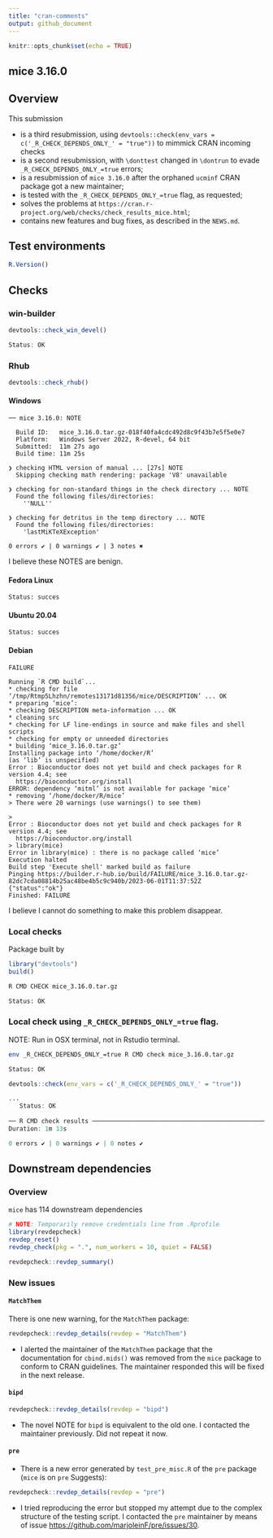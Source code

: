 ```yaml
---
title: "cran-comments"
output: github_document
---
```


```r
knitr::opts_chunk$set(echo = TRUE)
```

## mice 3.16.0

## Overview

This submission 

- is a third resubmission, using `devtools::check(env_vars = c('_R_CHECK_DEPENDS_ONLY_' = "true"))` to mimmick CRAN incoming checks
- is a second resubmission, with `\donttest` changed in `\dontrun` to evade `_R_CHECK_DEPENDS_ONLY_=true` errors;
- is a resubmission of `mice 3.16.0` after the orphaned `ucminf` CRAN package got a new maintainer;
- is tested with the `_R_CHECK_DEPENDS_ONLY_=true` flag, as requested;
- solves the problems at `https://cran.r-project.org/web/checks/check_results_mice.html`;
- contains new features and bug fixes, as described in the `NEWS.md`.

## Test environments

```r
R.Version()
```

## Checks

### win-builder

```r
devtools::check_win_devel()

Status: OK
```


### Rhub

```r
devtools::check_rhub()
```

#### Windows

```
── mice 3.16.0: NOTE

  Build ID:   mice_3.16.0.tar.gz-018f40fa4cdc492d8c9f43b7e5f5e0e7
  Platform:   Windows Server 2022, R-devel, 64 bit
  Submitted:  11m 27s ago
  Build time: 11m 25s

❯ checking HTML version of manual ... [27s] NOTE
  Skipping checking math rendering: package 'V8' unavailable

❯ checking for non-standard things in the check directory ... NOTE
  Found the following files/directories:
    ''NULL''

❯ checking for detritus in the temp directory ... NOTE
  Found the following files/directories:
    'lastMiKTeXException'

0 errors ✔ | 0 warnings ✔ | 3 notes ✖
```

I believe these NOTES are benign.

#### Fedora Linux

```
Status: succes
```

#### Ubuntu 20.04

```
Status: succes
```

#### Debian

```
FAILURE 

Running `R CMD build`...
* checking for file ‘/tmp/Rtmp5Lhzhn/remotes13171d81356/mice/DESCRIPTION’ ... OK
* preparing ‘mice’:
* checking DESCRIPTION meta-information ... OK
* cleaning src
* checking for LF line-endings in source and make files and shell scripts
* checking for empty or unneeded directories
* building ‘mice_3.16.0.tar.gz’
Installing package into ‘/home/docker/R’
(as ‘lib’ is unspecified)
Error : Bioconductor does not yet build and check packages for R version 4.4; see
  https://bioconductor.org/install
ERROR: dependency ‘mitml’ is not available for package ‘mice’
* removing ‘/home/docker/R/mice’
> There were 20 warnings (use warnings() to see them)

> 
Error : Bioconductor does not yet build and check packages for R version 4.4; see
  https://bioconductor.org/install
> library(mice)
Error in library(mice) : there is no package called ‘mice’
Execution halted
Build step 'Execute shell' marked build as failure
Pinging https://builder.r-hub.io/build/FAILURE/mice_3.16.0.tar.gz-82dc7cda08814b25ac48be4b5c9c940b/2023-06-01T11:37:52Z
{"status":"ok"}
Finished: FAILURE
```

I believe I cannot do something to make this problem disappear.

### Local checks

Package built by

```r
library("devtools")
build()
```

```bash
R CMD CHECK mice_3.16.0.tar.gz

Status: OK
```


### Local check using `_R_CHECK_DEPENDS_ONLY_=true` flag. 

NOTE: Run in OSX terminal, not in Rstudio terminal.

```bash
env _R_CHECK_DEPENDS_ONLY_=true R CMD check mice_3.16.0.tar.gz

Status: OK
```


```r
devtools::check(env_vars = c('_R_CHECK_DEPENDS_ONLY_' = "true"))

...
   Status: OK
   
── R CMD check results ─────────────────────────────────────────────────────────────────────────────────────────────────────────────────────────────────── mice 3.16.0 ────
Duration: 1m 13s

0 errors ✔ | 0 warnings ✔ | 0 notes ✔
```


## Downstream dependencies

### Overview

`mice` has 114 downstream dependencies

```r
# NOTE: Temporarily remove credentials line from .Rprofile
library(revdepcheck)
revdep_reset()
revdep_check(pkg = ".", num_workers = 10, quiet = FALSE)
```

```r
revdepcheck::revdep_summary()
```

### New issues

#### `MatchThem`

There is one new warning, for the `MatchThem` package:

```r
revdepcheck::revdep_details(revdep = "MatchThem")
```

- I alerted the maintainer of the `MatchThem` package that the
  documentation for `cbind.mids()` was removed from the `mice` package
  to conform to CRAN guidelines. The maintainer responded this will be fixed
  in the next release.

#### `bipd`

```r
revdepcheck::revdep_details(revdep = "bipd")
```

- The novel NOTE for `bipd` is equivalent to the old one. I contacted the maintainer previously. Did not repeat it now.

#### `pre`

- There is a new error generated by `test_pre_misc.R` of the `pre` package (`mice` is on `pre` Suggests):

```r
revdepcheck::revdep_details(revdep = "pre")
```

- I tried reproducing the error but stopped my attempt due to the complex structure 
  of the testing script. I contacted the `pre` maintainer by means of 
  issue <https://github.com/marjoleinF/pre/issues/30>.

